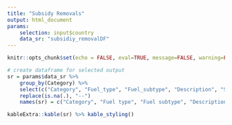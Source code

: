 ```yaml
---
title: "Subsidy Removals"
output: html_document
params: 
    selection: input$country
    data_sr: "subsidiy_removalDF"
---
```


```r
knitr::opts_chunk$set(echo = FALSE, eval=TRUE, message=FALSE, warning=FALSE)
```


```r
# create dataframe for selected output
sr = params$data_sr %>% 
    group_by(Category) %>%
    select(c("Category", "Fuel_type", "Fuel_subtype", "Description", "Start", "Sources_and_more_info")) %>% 
    replace(is.na(.), "--") 
    names(sr) = c("Category", "Fuel type", "Fuel subtype", "Description", "Start", "Sources")
```


```r
kableExtra::kable(sr) %>% kable_styling()
```

<p>&nbsp;</p>
